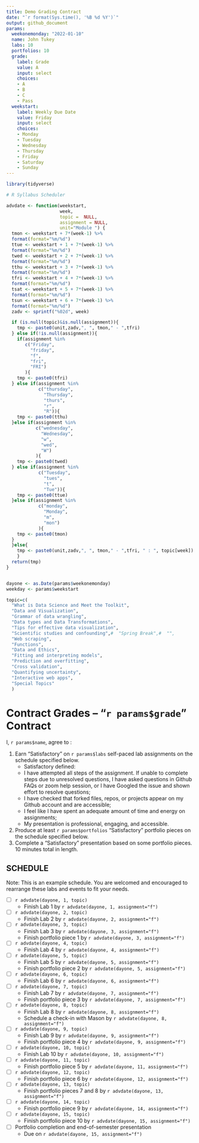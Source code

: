 ```yaml
---
title: Demo Grading Contract
date: "`r format(Sys.time(), '%B %d %Y')`"
output: github_document
params:
  weekonemonday: "2022-01-10"
  name: John Tukey
  labs: 10
  portfolios: 10
  grade:
    label: Grade
    value: A
    input: select
    choices:
    - A
    - B
    - C
    - Pass
  weekstart:
    label: Weekly Due Date
    value: Friday
    input: select
    choices:
    - Monday
    - Tuesday
    - Wednesday
    - Thursday
	- Friday
	- Saturday
	- Sunday
---
```


```r

library(tidyverse)

# R Syllabus Scheduler

advdate <- function(weekstart,
                    week,
                    topic =  NULL,
                    assignment = NULL,
                    unit="Module ") {
  tmon <- weekstart + 7*(week-1) %>%
  format(format="%m/%d")
  ttue <- weekstart + 1 + 7*(week-1) %>%
  format(format="%m/%d")
  twed <- weekstart + 2 + 7*(week-1) %>%
  format(format="%m/%d") 
  tthu <- weekstart + 3 + 7*(week-1) %>%
  format(format="%m/%d") 
  tfri <- weekstart + 4 + 7*(week-1) %>%
  format(format="%m/%d") 
  tsat <- weekstart + 5 + 7*(week-1) %>%
  format(format="%m/%d") 
  tsun <- weekstart + 6 + 7*(week-1) %>%
  format(format="%m/%d")
  zadv <- sprintf("%02d", week)

  if (is.null(topic)&is.null(assignment)){
    tmp <- paste0(unit,zadv,", ", tmon," - ",tfri)
  } else if(!is.null(assignment)){
    if(assignment %in%
       c("Friday",
         "friday",
         "f",
         "fri",
         "FRI")
       ){
    tmp <- paste0(tfri)
  } else if(assignment %in%
            c("thursday",
              "Thursday",
              "thurs",
              "r",
              "R")){
    tmp <- paste0(tthu)
  }else if(assignment %in%
           c("wednesday",
             "Wednesday",
             "w",
             "wed",
             "W")
           ){
    tmp <- paste0(twed)
  } else if(assignment %in%
            c("Tuesday",
              "tues",
              "t",
              "Tue")){
    tmp <- paste0(ttue)
  }else if(assignment %in%
            c("monday",
              "Monday",
              "m",
			  "mon")
            ){
    tmp <- paste0(tmon)
  }
  }else{
    tmp <- paste0(unit,zadv,", ", tmon," - ",tfri, " : ", topic[week])
    }
  return(tmp)
}


dayone <- as.Date(params$weekonemonday)
weekday <- params$weekstart

topic=c(
  "What is Data Science and Meet the Toolkit", 
  "Data and Visualization",
  "Grammar of data wrangling",
  "Data types and Data Transformations",
  "Tips for effective data visualization",
  "Scientific studies and confounding",#  "Spring Break",#  "",
  "Web scraping", 
  "Functions", 
  "Data and Ethics",
  "Fitting and interpreting models",
  "Prediction and overfitting", 
  "Cross validation", 
  "Quantifying uncertainty",
  "Interactive web apps",
  "Special Topics" 
  )

```

<!-- This contract is adapted from Annie Somerville's contract https://github.com/anniehsom -->



# Contract Grades – “`r params$grade`” Contract

I, `r params$name`, agree to :

1) Earn “Satisfactory” on `r params$labs` self-paced lab assignments on the schedule specified below.
	-  Satisfactory defined:
  	-  I have attempted all steps of the assignment. If unable to complete steps due to unresolved questions, I have asked questions in Github FAQs or zoom help session, or I have Googled the issue and shown effort to resolve questions;
  	-  I have checked that forked files, repos, or projects appear on my Github account and are accessible;
  	-  I feel like I have spent an adequate amount of time and energy on assignments; 
  	-  My presentation is professional, engaging, and accessible.
2) Produce at least `r params$portfolios` “Satisfactory” portfolio pieces on the schedule specified below.
3) Complete a “Satisfactory” presentation based on some portfolio pieces. 10 minutes total in length.



## SCHEDULE

Note: This is an example schedule. You are welcomed and encouraged to rearrange these labs and events to fit your needs.

- [ ] `r advdate(dayone, 1, topic)`
  - Finish Lab 1 by `r advdate(dayone, 1, assignment="f")`
- [ ] `r advdate(dayone, 2, topic)`
  - Finish Lab 2 by `r advdate(dayone, 2, assignment="f")`
- [ ]  `r advdate(dayone, 3, topic)`
  - Finish Lab 3  by `r advdate(dayone, 3, assignment="f")`
  - Finish portfolio piece 1 by `r advdate(dayone, 3, assignment="f")`
- [ ] `r advdate(dayone, 4, topic)`
  - Finish Lab 4  by `r advdate(dayone, 4, assignment="f")`
- [ ] `r advdate(dayone, 5, topic)`
  - Finish Lab 5  by `r advdate(dayone, 5, assignment="f")`
  - Finish portfolio piece 2 by `r advdate(dayone, 5, assignment="f")`
- [ ] `r advdate(dayone, 6, topic)`
  - Finish Lab 6 by `r advdate(dayone, 6, assignment="f")`
- [ ] `r advdate(dayone, 7, topic)`
  - Finish Lab 7 by `r advdate(dayone, 7, assignment="f")`
  - Finish portfolio piece 3 by `r advdate(dayone, 7, assignment="f")`
- [ ] `r advdate(dayone, 8, topic)`
  - Finish Lab 8 by `r advdate(dayone, 8, assignment="f")`
  - Schedule a check-in with Mason by `r advdate(dayone, 8, assignment="f")`
- [ ] `r advdate(dayone, 9, topic)`
  - Finish Lab 9 by `r advdate(dayone, 9, assignment="f")`
  - Finish portfolio piece 4 by `r advdate(dayone, 9, assignment="f")`
- [ ] `r advdate(dayone, 10, topic)`
  - Finish Lab 10 by `r advdate(dayone, 10, assignment="f")`
- [ ] `r advdate(dayone, 11, topic)`
<!--   - Finish Lab 11 by `r advdate(dayone, 11, assignment="f")` -->
  - Finish portfolio piece 5 by `r advdate(dayone, 11, assignment="f")`
- [ ] `r advdate(dayone, 12, topic)`
<!--   - Finish Lab 12 by `r advdate(dayone, 12, assignment="f")` -->
  - Finish portfolio piece 6 by `r advdate(dayone, 12, assignment="f")`
- [ ] `r advdate(dayone, 13, topic)`
  - Finish portfolio pieces 7 and 8 by `r advdate(dayone, 13, assignment="f")`
- [ ] `r advdate(dayone, 14, topic)`
  - Finish portfolio piece 9 by `r advdate(dayone, 14, assignment="f")`
- [ ] `r advdate(dayone, 15, topic)`
  - Finish portfolio piece 10 by `r advdate(dayone, 15, assignment="f")`
- [ ] Portfolio completion and end-of-semester presentation
  - Due on `r advdate(dayone, 15, assignment="f")`

